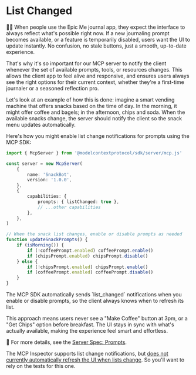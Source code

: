 # List Changed

<EpicVideo url="https://www.epicai.pro/workshops/day-3-4-advanced-mcp-features/list-changed~43sfe" />

👨‍💼 When people use the Epic Me journal app, they expect the interface to always reflect what's possible right now. If a new journaling prompt becomes available, or a feature is temporarily disabled, users want the UI to update instantly. No confusion, no stale buttons, just a smooth, up-to-date experience.

That's why it's so important for our MCP server to notify the client whenever the set of available prompts, tools, or resources changes. This allows the client app to feel alive and responsive, and ensures users always see the right options for their current context, whether they're a first-time journaler or a seasoned reflection pro.

Let's look at an example of how this is done: imagine a smart vending machine that offers snacks based on the time of day. In the morning, it might offer coffee and bagels; in the afternoon, chips and soda. When the available snacks change, the server should notify the client so the snack menu updates automatically.

Here's how you might enable list change notifications for prompts using the MCP SDK:

```ts
import { McpServer } from '@modelcontextprotocol/sdk/server/mcp.js'

const server = new McpServer(
	{
		name: 'SnackBot',
		version: '1.0.0',
	},
	{
		capabilities: {
			prompts: { listChanged: true },
			// ...other capabilities
		},
	},
)

// When the snack list changes, enable or disable prompts as needed
function updateSnackPrompts() {
	if (isMorning()) {
		if (!coffeePrompt.enabled) coffeePrompt.enable()
		if (chipsPrompt.enabled) chipsPrompt.disable()
	} else {
		if (!chipsPrompt.enabled) chipsPrompt.enable()
		if (coffeePrompt.enabled) coffeePrompt.disable()
	}
}
```

<callout-success>
	The MCP SDK automatically sends `list_changed` notifications when you enable
	or disable prompts, so the client always knows when to refresh its list.
</callout-success>

This approach means users never see a "Make Coffee" button at 3pm, or a "Get Chips" option before breakfast. The UI stays in sync with what's actually available, making the experience feel smart and effortless.

📜 For more details, see the [Server Spec: Prompts](https://modelcontextprotocol.io/specification/2025-06-18/server/prompts).

The MCP Inspector supports list change notifications, but [does not currently automatically refresh the UI when lists change](https://github.com/modelcontextprotocol/inspector/issues/592). So you'll want to rely on the tests for this one.
